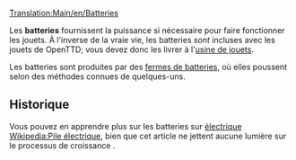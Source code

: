 [[Translation:Main/en/Batteries]]
{{fr/Cargaison|nom=Batterie
|image=Batteries.png
|produit=[[Main/fr/Ferme de batterie|Ferme de batteries]]
|accepté=[[Main/fr/Usine de jouet|Usine de jouet]]
}}

Les '''batteries''' fournissent la puissance si nécessaire pour faire fonctionner les jouets. À l'inverse de la vraie vie, les batteries ''sont'' incluses avec les jouets de OpenTTD; vous devez donc les livrer à l'[[Main/fr/Usine de jouet|usine de jouets]].

Les batteries sont produites par des [[Main/fr/Ferme de batterie|fermes de batteries]], où elles poussent selon des méthodes connues de quelques-uns.

==Historique==
Vous pouvez en apprendre plus sur les batteries sur [http://www.wikipedia.org/wiki/fr:Pile électrique Wikipedia:Pile électrique], bien que cet article ne jettent aucune lumière sur le processus de croissance  {{en/Emoticon|:D}}.
